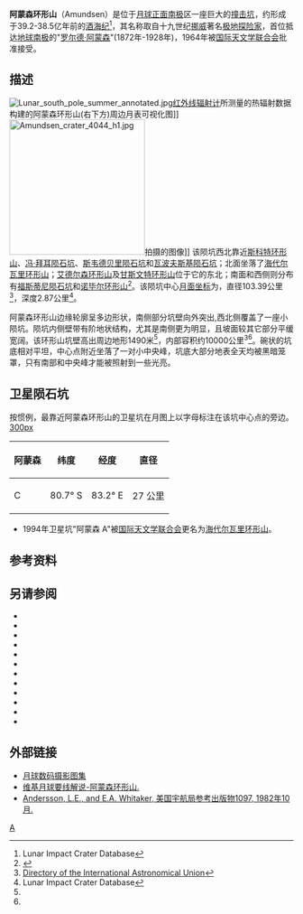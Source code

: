 {{lunar crater data
| image = Amundsen crater color albedo.jpg|240px
| caption = 1994年[[克莱门汀号|克莱门汀号]]拍摄的图像
| latitude = 84.44
| N_or_S = S
| longitude = 83.07
| E_or_W = E
| diameter = 103.39公里
| depth = 2.87公里
| colong = 272
| eponym = [[罗尔德·亚孟森|罗尔德·阿蒙森]]
}}
'''阿蒙森环形山'''（Amundsen）是位于[[月球正面|月球正面]][[月球南极|南极]]区一座巨大的[[撞击坑|撞击坑]]，约形成于39.2-38.5亿年前的[[酒海纪|酒海纪]]<ref name=LICD>Lunar Impact Crater Database</ref>，其名称取自十九世纪[[挪威|挪威]]著名[[极地|极地]][[探险家|探险家]]，首位抵达[[地球|地球]][[南极|南极]]的"[[罗尔德·亚孟森|罗尔德·阿蒙森]]"(1872年-1928年)，1964年被[[国际天文学联合会|国际天文学联合会]]批准接受。

==描述== 
[[File:Lunar_south_pole_summer_annotated.jpg|thumb]][[红外线|红外线]][[辐射计|辐射计]]所测量的热辐射数据构建的阿蒙森环形山(右下方)周边月表可视化图]]  
[[Image:Amundsen_crater_4044_h1.jpg|240px]]拍摄的图像]]
该陨坑西北靠近[[斯科特环形山|斯科特环形山]]、[[冯·拜耳陨石坑|冯·拜耳陨石坑]]、[[斯韦德贝里陨石坑|斯韦德贝里陨石坑]]和[[瓦波夫斯基陨石坑|瓦波夫斯基陨石坑]]；北面坐落了[[海代尔瓦里环形山|海代尔瓦里环形山]]；[[艾德尔森环形山|艾德尔森环形山]]及[[甘斯文特环形山|甘斯文特环形山]]位于它的东北；南面和西侧则分布有[[福斯蒂尼陨石坑|福斯蒂尼陨石坑]]和[[诺毕尔环形山|诺毕尔环形山]]<ref>{{Cite web |url=http://planetarynames.wr.usgs.gov/images/Lunar/lac_144_lo.pdf |title=Crater Amundsen on LAC-144 map. |accessdate=2016-11-04 |archive-date=2013-02-20 |archive-url=https://web.archive.org/web/20130220225739/http://planetarynames.wr.usgs.gov/images/Lunar/lac_144_lo.pdf |dead-url=no }}</ref>。该陨坑中心[[月面坐标|月面坐标]]为{{Coord|84.44|S|83.07|E|globe:Moon|nogoogle=1|noosm=1}}，直径103.39公里<ref name="IAU">[http://planetarynames.wr.usgs.gov/Feature/247 Directory of the International Astronomical Union]</ref>，深度2.87公里<ref name=LICD>Lunar Impact Crater Database</ref>。

阿蒙森环形山边缘轮廓呈多边形状，南侧部分坑壁向外突出,西北侧覆盖了一座小陨坑。陨坑内侧壁带有阶地状结构，尤其是南侧更为明显，且坡面较其它部分平缓宽阔。该环形山坑壁高出周边地形1490米<ref name="LICD"/>，内部容积约10000公里<sup>3</sup><ref name="LICD"/>。碗状的坑底相对平坦，中心点附近坐落了一对小中央峰，坑底大部分地表全天均被黑暗笼罩，只有南部和中央峰才能被照射到一些光亮。

==卫星陨石坑==
按惯例，最靠近阿蒙森环形山的卫星坑在月图上以字母标注在该坑中心点的旁边。
[[image:Amundsen_sattelite_craters_map.jpg|300px]]

{| class="wikitable" style="text-align: right;"
! scope="col" | 阿蒙森
! scope="col" | 纬度
! scope="col" | 经度 
! scope="col" | 直径
|-
! scope="row" | C
| 80.7° S
| 83.2° E
| 27 公里
|}{{clear}}
* 1994年卫星坑"阿蒙森 A"被[[国际天文学联合会|国际天文学联合会]]更名为[[海代尔瓦里环形山|海代尔瓦里环形山]]。

==参考资料==
{{reflist}}

==另请参阅==
* {{cite book
  | last1 = Andersson
  | first1 = L. E.
  | last2 = Whitaker
  | first2 = E. A.
  | authorlink2 = Ewen Whitaker
  | date = 1982
  | title = [[NASA|NASA]] Catalogue of Lunar Nomenclature
  | publisher = NASA RP-1097
  | ref = harv
  }}
* {{cite web
  | last = Blue
  | first = Jennifer
  | date = July 25, 2007
  | title = Gazetteer of Planetary Nomenclature
  | publisher = [[United_States_Geological_Survey|USGS]]
  | url = http://planetarynames.wr.usgs.gov/
  | accessdate = 2007-08-05
  | ref = harv
  | archive-date = 2019-12-05
  | archive-url = https://web.archive.org/web/20191205162958/https://planetarynames.wr.usgs.gov/
  | dead-url = no
  }}
* {{cite book
  | last1 = Bussey
  | first1 = B.
  | authorlink1 = Ben Bussey
  | last2 = Spudis
  | first2 = P.
  | authorlink2 = Paul Spudis
  | date = 2004
  | title = The Clementine Atlas of the Moon
  | publisher = Cambridge University Press
  | location = New York
  | isbn = 978-0-521-81528-4
  | ref = harv
  }}
* {{cite book
  | last1 = Cocks
  | first1 = Elijah E.
  | last2 = Cocks
  | first2 = Josiah C.
  | date = 1995
  | title = Who's Who on the Moon: A Biographical Dictionary of Lunar Nomenclature
  | url = https://archive.org/details/isbn_9780936389271
  | publisher = Tudor Publishers
  | isbn = 978-0-936389-27-1
  | ref = harv
  }}
* {{cite web
  | last = McDowell
  | first = Jonathan
  | date = July 15, 2007
  | url = http://host.planet4589.org/astro/lunar/
  | title = Lunar Nomenclature
  | publisher = Jonathan's Space Report
  | accessdate = 2007-10-24
  | ref = harv
  | archive-date = 2019-06-21
  | archive-url = https://web.archive.org/web/20190621012337/http://host.planet4589.org/astro/lunar/
  | dead-url = no
  }}
* {{cite journal| last1 = Menzel| first1 = D. H.| last2 = Minnaert| first2 = M.| last3 = Levin| first3 = B.| last4 = Dollfus| first4 = A.| last5 = Bell| first5 = B.| title = Report on Lunar Nomenclature by the Working Group of Commission 17 of the IAU| doi = 10.1007/BF00171763| journal = Space Science Reviews| volume = 12| issue = 2| pages = 136–186| year = 1971| pmid = | pmc =| bibcode = 1971SSRv...12..136M| ref = harv}}
* {{cite book
  | first = Patrick
  | last = Moore
  | authorlink = Patrick Moore
  | date = 2001
  | title = On the Moon
  | url = https://archive.org/details/patrickmooreonmo00patr
  | publisher = Sterling Publishing Co
  | isbn = 978-0-304-35469-6
  | ref = harv
  }}
* {{cite book
  | first = Fred W.
  | last = Price
  | date = 1988
  | title = The Moon Observer's Handbook
  | publisher = Cambridge University Press
  | isbn = 978-0-521-33500-3
  | ref = harv
  }}
* {{cite book
  | last = Rükl
  | first = Antonín
  | authorlink = Antonín Rükl
  | date = 1990
  | title = Atlas of the Moon
  | publisher = Kalmbach Books
  | isbn = 978-0-913135-17-4
  | ref = harv
  }}
* {{cite book
  | last = Webb
  | first = Rev. T. W.
  | authorlink = Thomas William Webb
  | date = 1962
  | title = Celestial Objects for Common Telescopes
  | url = https://archive.org/details/celestialobjects00webb
  | edition = 6th revised
  | publisher = Dover
  | isbn = 978-0-486-20917-3
  | ref = harv
  }}
* {{cite book
  | first = Ewen A.
  | last = Whitaker
  | authorlink = Ewen Whitaker
  | date = 1999
  | title = Mapping and Naming the Moon
  | publisher = Cambridge University Press
  | isbn = 978-0-521-62248-6
  | ref = harv
  }}
* {{cite book
  | first = Peter T.
  | last = Wlasuk
  | date = 2000
  | title = Observing the Moon
  | publisher = Springer
  | isbn = 978-1-85233-193-1
  | ref = harv
 }}

==外部链接==
* [http://www.lpi.usra.edu/resources/lunar_orbiter/bin/srch_nam.shtml?Amundsen%7C0 月球数码摄影图集]
* [http://the-moon.wikispaces.com/Amundsen 维基月球要线解说-阿蒙森环形山.]
*[http://planet4589.org/astro/lunar/RP-1097.pdf Andersson, L.E., and E.A. Whitaker, 美国宇航局参考出版物1097, 1982年10月.] {{Wayback|url=http://planet4589.org/astro/lunar/RP-1097.pdf |date=20141006125838 }}

[[Category:月球环形山|A]]

{{月球环形山 (A-B)}}